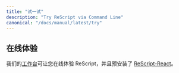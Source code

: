 ```yaml
---
title: "试一试"
description: "Try ReScript via Command Line"
canonical: "/docs/manual/latest/try"
---
```


<!--
## Try Online
-->
## 在线体验

<!--
Our [Playground](/try) lets you try ReScript online, and comes with [ReScript-React](/docs/react/latest/introduction) preinstalled.
-->

我们的[工作台](/try)可让您在线体验 ReScript，并且预安装了 [ReScript-React](/docs/react/latest/introduction)。
